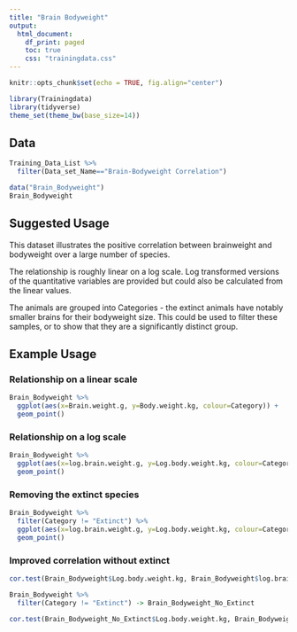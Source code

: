 ```yaml
---
title: "Brain Bodyweight"
output:
  html_document:
    df_print: paged
    toc: true
    css: "trainingdata.css"
---
```


```r
knitr::opts_chunk$set(echo = TRUE, fig.align="center")
```


```r
library(Trainingdata)
library(tidyverse)
theme_set(theme_bw(base_size=14))
```

Data
----
```r
Training_Data_List %>%
  filter(Data_set_Name=="Brain-Bodyweight Correlation")
```

```r
data("Brain_Bodyweight")
Brain_Bodyweight
```

Suggested Usage
---------------
This dataset illustrates the positive correlation between brainweight and bodyweight over a large number of species.

The relationship is roughly linear on a log scale.  Log transformed versions of the quantitative variables are provided but could also be calculated from the linear values.

The animals are grouped into Categories - the extinct animals have notably smaller brains for their bodyweight size.  This could be used to filter these samples, or to show that they are a significantly distinct group.


Example Usage
-------------

### Relationship on a linear scale

```r
Brain_Bodyweight %>%
  ggplot(aes(x=Brain.weight.g, y=Body.weight.kg, colour=Category)) +
  geom_point()
```

### Relationship on a log scale

```r
Brain_Bodyweight %>%
  ggplot(aes(x=log.brain.weight.g, y=Log.body.weight.kg, colour=Category)) +
  geom_point()
```

### Removing the extinct species

```r
Brain_Bodyweight %>%
  filter(Category != "Extinct") %>%
  ggplot(aes(x=log.brain.weight.g, y=Log.body.weight.kg, colour=Category)) +
  geom_point()
```

### Improved correlation without extinct

```r
cor.test(Brain_Bodyweight$Log.body.weight.kg, Brain_Bodyweight$log.brain.weight.g)
```

```r
Brain_Bodyweight %>%
  filter(Category != "Extinct") -> Brain_Bodyweight_No_Extinct

cor.test(Brain_Bodyweight_No_Extinct$Log.body.weight.kg, Brain_Bodyweight_No_Extinct$log.brain.weight.g)
```





